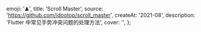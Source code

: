   emoji: '♟',
  title: 'Scroll Master',
  source: 'https://github.com/idootop/scroll_master',
  createAt: '2021-08',
  description: 'Flutter 中常见手势冲突问题的处理方法',
  cover: '',
};
